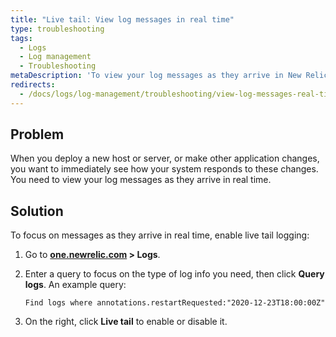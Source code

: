 ```yaml
---
title: "Live tail: View log messages in real time"
type: troubleshooting
tags:
  - Logs
  - Log management
  - Troubleshooting
metaDescription: 'To view your log messages as they arrive in New Relic in real time, use the live tail feature.'
redirects:
  - /docs/logs/log-management/troubleshooting/view-log-messages-real-time-live-tail
---
```


## Problem

When you deploy a new host or server, or make other application changes, you want to immediately see how your system responds to these changes. You need to view your log messages as they arrive in real time.

## Solution

To focus on messages as they arrive in real time, enable live tail logging:

1. Go to **[one.newrelic.com](https://one.newrelic.com/all-capabilities) > Logs**.
2. Enter a query to focus on the type of log info you need, then click **Query logs**. An example query:

   ```
   Find logs where annotations.restartRequested:"2020-12-23T18:00:00Z"
   ```
3. On the right, click **Live tail** to enable <Icon name="fe-play-circle"/> or disable <Icon name="fe-pause-circle"/> it.
